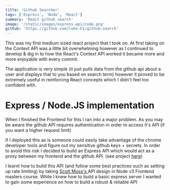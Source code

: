```yaml
---
title: 'Github Searcher'
tags: ['Express', 'Node', 'React']
summary: 'React github search'
image: '/static/images/express-api/code.png'
github: 'https://github.com/luke-h1/github-search'
---
```



This was my first medium sized react project that I took on. At first taking on the Context API was a little bit overwhelming however as I continued to develop & dig in to how the React's Context API worked it became more and more enjoyable with every commit.


The application is very simple (it just pulls data from the github api about a user and displays that to you based on search term) however it proved to be extremely useful in reinforcing React concepts which I didn't feel too confident with. 


# Express / Node.JS implementation 

When I finished the Frontend for this I ran into a major problem. As you may be aware the github API requires authentication in order to access it's API (if you want a higher request limit)

If I deployed this as is someone could easily take advantage of the chrome developer tools and figure out my sensitive github keys + secrets. 
In order to avoid this risk I decided to build an Express API which would act as a proxy between my frontend and the github API. (see project <a href='https://lhowsam.com/projects/express-api'>here</a>)



I learnt how to build this API (and follow some best practices such as setting up rate limiting) by taking <a href="https://twitter.com/scotups">Scott Moss's </a> API design in Node v3 Frontend masters course. 
While I knew how to build a basic express server I wanted to gain some experience on how to build a robust & reliable API 

